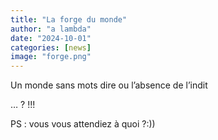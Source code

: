 ```yaml
---
title: "La forge du monde"
author: "a lambda"
date: "2024-10-01"
categories: [news]
image: "forge.png"
---
```


Un monde sans mots dire ou l'absence de l'indit 

<!-- 
Comment le langage forge le monde
-->
...
?
!!!

PS : vous vous attendiez à quoi ?:))
